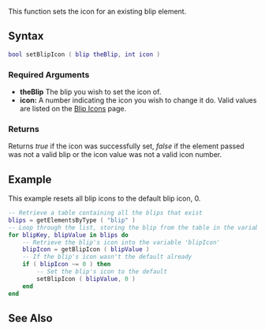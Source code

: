 
{{Server client function}}
This function sets the icon for an existing blip element.

==Syntax== 
<syntaxhighlight lang="lua">bool setBlipIcon ( blip theBlip, int icon )</syntaxhighlight>
{{OOP||[[/blip.md|blip]]:setIcon|icon|getBlipIcon}}

===Required Arguments=== 
*'''theBlip''' The blip you wish to set the icon of.
*'''icon:''' A number indicating the icon you wish to change it do. Valid values are listed on the [[/Blip Icons.md|Blip Icons]] page.

===Returns===
Returns ''true'' if the icon was successfully set, ''false'' if the element passed was not a valid blip or the icon value was not a valid icon number.

==Example== 
This example resets all blip icons to the default blip icon, 0.
<syntaxhighlight lang="lua">
-- Retrieve a table containing all the blips that exist
blips = getElementsByType ( "blip" )
-- Loop through the list, storing the blip from the table in the variable blipValue
for blipKey, blipValue in blips do
	-- Retrieve the blip's icon into the variable 'blipIcon'
	blipIcon = getBlipIcon ( blipValue )
	-- If the blip's icon wasn't the default already
	if ( blipIcon ~= 0 ) then
		-- Set the blip's icon to the default
		setBlipIcon ( blipValue, 0 )
	end
end
</syntaxhighlight>

==See Also==
{{Blip_functions}}